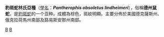{{Infraspeciesbox
| image = 
| image_caption = 
| status = 
| status_system = 
| genus = Pantherophis
| species = obsoletus
| varietas = lindheimeri
| authority = Say, 1823
| synonyms=*'''''Coluber obsoletus''''' Say, 1823
*'''''Georgia obsoleta''''' Baird & Girard, 1853
*'''''Scotophis Lindheimerii''''' Baird & Girard, 1853
*'''''Elaphe obsoleta''''' Burt, 1935
*'''''Pituophis obsoletus''''' Burbrink, 2007
*'''''Scotophis obsoletus''''' Collins & Taggart, 2008
}}

'''豹斑蛇林氏亞種'''（[[學名|學名]]：'''''Pantherophis obsoletus lindheimeri'''''），俗稱'''德州鼠蛇'''，是[[豹斑蛇|豹斑蛇]]的一个亚种。成體為棕色，斑紋明顯。主要分佈於美國德克薩斯州、俄克拉荷馬州南部及路易斯安那州南部。

[[Category:豹斑蛇屬|B]]
[[Category:1823年描述的动物|B]]
